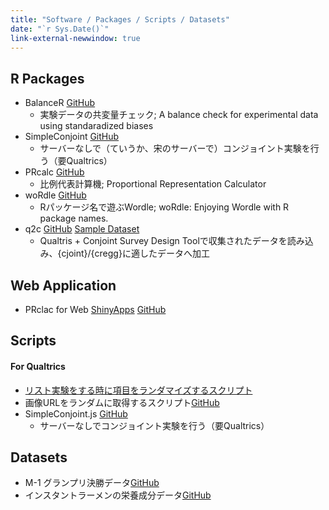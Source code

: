 ```yaml
---
title: "Software / Packages / Scripts / Datasets"
date: "`r Sys.Date()`"
link-external-newwindow: true
---
```


## R Packages

* BalanceR <span class="jay_btn">[GitHub](https://github.com/JaehyunSong/BalanceR)</span>
   * 実験データの共変量チェック; A balance check for experimental data using standaradized biases
* SimpleConjoint <span class="jay_btn">[GitHub](https://github.com/JaehyunSong/SimpleConjoint)</span>
   * サーバーなしで（ていうか、宋のサーバーで）コンジョイント実験を行う（要Qualtrics）
* PRcalc <span class="jay_btn">[GitHub](https://github.com/JaehyunSong/PRcalc)</span>
   * 比例代表計算機; Proportional Representation Calculator
* woRdle <span class="jay_btn">[GitHub](https://github.com/JaehyunSong/woRdle)</span>
   * Rパッケージ名で遊ぶWordle; woRdle: Enjoying Wordle with R package names.
* q2c <span class="jay_btn">[GitHub](https://github.com/JaehyunSong/q2c)</span> <span class="jay_btn">[Sample Dataset](Data/q2c_sample.csv)</span>
   * Qualtris + Conjoint Survey Design Toolで収集されたデータを読み込み、{cjoint}/{cregg}に適したデータへ加工

## Web Application

* PRclac for Web <span class="jay_btn">[ShinyApps](https://jaysong.shinyapps.io/prcalc4web/) [GitHub](https://github.com/JaehyunSong/PRcalc4Web)</span>

## Scripts

#### For Qualtrics

* [リスト実験をする時に項目をランダマイズするスクリプト](scripts/list_randomizer.qmd)
* 画像URLをランダムに取得するスクリプト<span class="jay_btn">[GitHub](https://github.com/JaehyunSong/RIP)</span>
* SimpleConjoint.js <span class="jay_btn">[GitHub](https://github.com/JaehyunSong/SimpleConjoint.js)</span>
   * サーバーなしでコンジョイント実験を行う（要Qualtrics）

## Datasets

* M-1 グランプリ決勝データ<span class="jay_btn">[GitHub](https://github.com/JaehyunSong/M-1_Grand_Pix)</span>
* インスタントラーメンの栄養成分データ<span class="jay_btn">[GitHub](https://github.com/JaehyunSong/InstantNoodle)</span>